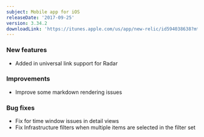 ```yaml
---
subject: Mobile app for iOS
releaseDate: '2017-09-25'
version: 3.34.2
downloadLink: 'https://itunes.apple.com/us/app/new-relic/id594038638?mt=8'
---
```


### New features

* Added in universal link support for Radar

### Improvements

* Improve some markdown rendering issues

### Bug fixes

* Fix for time window issues in detail views
* Fix Infrastructure filters when multiple items are selected in the filter set

